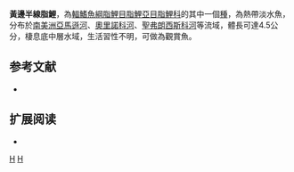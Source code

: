 {{Speciesbox 
| taxon = Hemigrammus marginatus
| status = NE
| status_system = IUCN3.1
| authority =  [[Ellis|Ellis]], 1911
| synonyms = 
}}
'''黃邊半線脂鯉'''，為[[輻鰭魚綱|輻鰭魚綱]][[脂鯉目|脂鯉目]][[脂鯉亞目|脂鯉亞目]][[脂鯉科|脂鯉科]]的其中一個[[種|種]]，為熱帶淡水魚，分布於[[南美洲|南美洲]][[亞馬遜河|亞馬遜河]]、[[奧里諾科河|奧里諾科河]]、[[聖弗朗西斯科河|聖弗朗西斯科河]]等流域，體長可達4.5公分，棲息底中層水域，生活習性不明，可做為觀賞魚。

==参考文献==
{{refbegin}}
*{{FishBase_species|genus=Hemigrammus|species=marginatus|year=2013|month=12}}
{{refend}}

== 扩展阅读 ==
{{refbegin}}
*{{wikispecies-inline|Hemigrammus marginatus|黃邊半線脂鯉}}
{{refend}}
{{Taxonbar|from=Q6412113}}

[[Category:觀賞魚|H]]
[[Category:半線脂鯉屬|H]]


{{魚類小作品}}